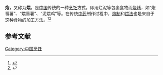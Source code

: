 '''炮'''，又称为'''煨'''，是[[中国|中国]]传统的一种[[烹饪|烹饪]]方式，即用烂泥等包裹食物而[[烧烤|烧烤]]，如“炮番薯”、“煨番薯”、“泥煨鸡”等。在传统[[中药|中药]]制作过程中，[[炮制|炮制]]和[[煨法|煨法]]也是来自于这种食物的加工方法。<ref>{{cite journal |author1=冯建华 |author2=陈秀琼|title=中药炮制“煨法”考证 |journal=时珍国医国药 |date=2004 |issue=6 |page=338-340}}</ref><ref>{{cite web |author1=吴晨叶 |author2=吴群 |title=开化话中几个传统古老的烹饪用词 |url=http://khnews.zjol.com.cn/khnews/system/2020/04/09/032406981.shtml |website=开化新闻网 |accessdate=2021-03-12}}</ref>

==参考文献==
{{reflist}}

[[Category:中国烹饪|Category:中国烹饪]]